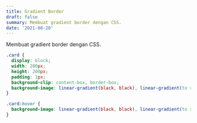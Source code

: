 ```yaml
---
title: Gradient Border
draft: false
summary: Membuat gradient border dengan CSS.
date: '2021-08-20'
---
```


Membuat gradient border dengan CSS.

```css:card.css showLineNumbers
.card {
  display: block;
  width: 200px;
  height: 200px;
  padding: 1px;
  background-clip: content-box, border-box;
  background-image: linear-gradient(black, black), linear-gradient(to right, gray, gray);
}

.card:hover {
  background-image: linear-gradient(black, black), linear-gradient(to right, red, red);
}
```

